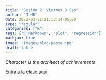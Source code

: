 ```yaml
---
title: "Sesión 2. Viernes 9 Sep"
author: "JLMR"
date: 2022-03-01T21:13:14-05:00
type: "regular"
categories: ["R"]
tags: ["R Markdown", "plot", "regression"]
mathjax: true
image: "images/blog/posta.jpg"
draft: false
---
```


*Character is the architect of achievements*

[Entra a la clase aquí](https://stat2022-01.netlify.app/sesion-2-viernes-9-sep/)


